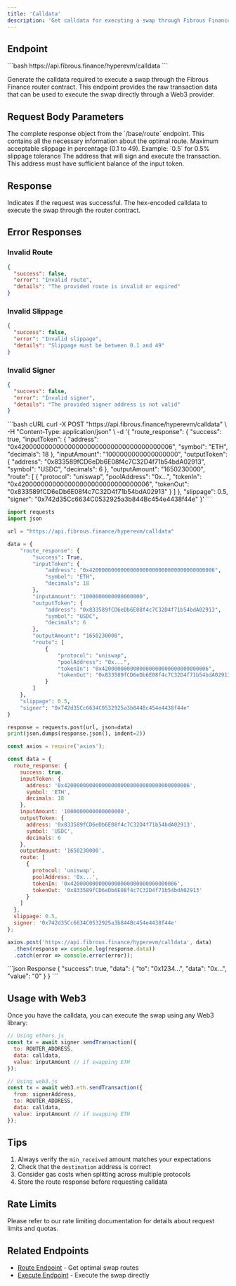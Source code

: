 ```yaml
---
title: 'Calldata'
description: 'Get calldata for executing a swap through Fibrous Finance'
---
```


## Endpoint

<CodeGroup>
```bash
https://api.fibrous.finance/hyperevm/calldata
```
</CodeGroup>

Generate the calldata required to execute a swap through the Fibrous Finance router contract. This endpoint provides the raw transaction data that can be used to execute the swap directly through a Web3 provider.

## Request Body Parameters

<ParamField body="route_response" type="object" required>
  The complete response object from the `/base/route` endpoint.
  This contains all the necessary information about the optimal route.
</ParamField>

<ParamField body="slippage" type="number" required>
  Maximum acceptable slippage in percentage (0.1 to 49).
  Example: `0.5` for 0.5% slippage tolerance
</ParamField>

<ParamField body="signer" type="string" required>
  The address that will sign and execute the transaction.
  This address must have sufficient balance of the input token.
</ParamField>

## Response

<ResponseField name="success" type="boolean">
  Indicates if the request was successful.
</ResponseField>

<ResponseField name="calldata" type="string">
  The hex-encoded calldata to execute the swap through the router contract.
</ResponseField>

## Error Responses

### Invalid Route

```json
{
  "success": false,
  "error": "Invalid route",
  "details": "The provided route is invalid or expired"
}
```

### Invalid Slippage

```json
{
  "success": false,
  "error": "Invalid slippage",
  "details": "Slippage must be between 0.1 and 49"
}
```

### Invalid Signer

```json
{
  "success": false,
  "error": "Invalid signer",
  "details": "The provided signer address is not valid"
}
```

<RequestExample>
```bash cURL
curl -X POST "https://api.fibrous.finance/hyperevm/calldata" \
  -H "Content-Type: application/json" \
  -d '{
    "route_response": {
      "success": true,
      "inputToken": {
        "address": "0x4200000000000000000000000000000000000006",
        "symbol": "ETH",
        "decimals": 18
      },
      "inputAmount": "1000000000000000000",
      "outputToken": {
        "address": "0x833589fCD6eDb6E08f4c7C32D4f71b54bdA02913",
        "symbol": "USDC",
        "decimals": 6
      },
      "outputAmount": "1650230000",
      "route": [
        {
          "protocol": "uniswap",
          "poolAddress": "0x...",
          "tokenIn": "0x4200000000000000000000000000000006",
          "tokenOut": "0x833589fCD6eDb6E08f4c7C32D4f71b54bdA02913"
        }
      ]
    },
    "slippage": 0.5,
    "signer": "0x742d35Cc6634C0532925a3b844Bc454e4438f44e"
  }'
```

```python Python
import requests
import json

url = "https://api.fibrous.finance/hyperevm/calldata"

data = {
    "route_response": {
        "success": True,
        "inputToken": {
            "address": "0x4200000000000000000000000000000000000006",
            "symbol": "ETH",
            "decimals": 18
        },
        "inputAmount": "1000000000000000000",
        "outputToken": {
            "address": "0x833589fCD6eDb6E08f4c7C32D4f71b54bdA02913",
            "symbol": "USDC",
            "decimals": 6
        },
        "outputAmount": "1650230000",
        "route": [
            {
                "protocol": "uniswap",
                "poolAddress": "0x...",
                "tokenIn": "0x4200000000000000000000000000000006",
                "tokenOut": "0x833589fCD6eDb6E08f4c7C32D4f71b54bdA02913"
            }
        ]
    },
    "slippage": 0.5,
    "signer": "0x742d35Cc6634C0532925a3b844Bc454e4438f44e"
}

response = requests.post(url, json=data)
print(json.dumps(response.json(), indent=2))
```

```javascript JavaScript
const axios = require('axios');

const data = {
  route_response: {
    success: true,
    inputToken: {
      address: '0x4200000000000000000000000000000000000006',
      symbol: 'ETH',
      decimals: 18
    },
    inputAmount: '1000000000000000000',
    outputToken: {
      address: '0x833589fCD6eDb6E08f4c7C32D4f71b54bdA02913',
      symbol: 'USDC',
      decimals: 6
    },
    outputAmount: '1650230000',
    route: [
      {
        protocol: 'uniswap',
        poolAddress: '0x...',
        tokenIn: '0x4200000000000000000000000000000006',
        tokenOut: '0x833589fCD6eDb6E08f4c7C32D4f71b54bdA02913'
      }
    ]
  },
  slippage: 0.5,
  signer: '0x742d35Cc6634C0532925a3b844Bc454e4438f44e'
};

axios.post('https://api.fibrous.finance/hyperevm/calldata', data)
  .then(response => console.log(response.data))
  .catch(error => console.error(error));
```
</RequestExample>

<ResponseExample>
```json Response
{
  "success": true,
  "data": {
    "to": "0x1234...",
    "data": "0x...",
    "value": "0"
  }
}
```
</ResponseExample>

## Usage with Web3

Once you have the calldata, you can execute the swap using any Web3 library:

```javascript
// Using ethers.js
const tx = await signer.sendTransaction({
  to: ROUTER_ADDRESS,
  data: calldata,
  value: inputAmount // if swapping ETH
});

// Using web3.js
const tx = await web3.eth.sendTransaction({
  from: signerAddress,
  to: ROUTER_ADDRESS,
  data: calldata,
  value: inputAmount // if swapping ETH
});
```

## Tips

1. Always verify the `min_received` amount matches your expectations
2. Check that the `destination` address is correct
3. Consider gas costs when splitting across multiple protocols
4. Store the route response before requesting calldata

## Rate Limits

Please refer to our rate limiting documentation for details about request limits and quotas.

## Related Endpoints

- [Route Endpoint](/api-reference/base/endpoint/route) - Get optimal swap routes
- [Execute Endpoint](/api-reference/base/endpoint/execute) - Execute the swap directly
